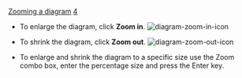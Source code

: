 [[Property:title|Zooming a diagram]]
[[Property:weight|4]]
* To enlarge the diagram, click '''Zoom in'''.  [[Image:diagram-zoom-in-icon]]  <br/>

* To shrink the diagram, click '''Zoom out'''.  [[Image:diagram-zoom-out-icon]]  <br/>

*  To enlarge and shrink the diagram to a specific size use the Zoom combo box, enter the percentage size and press the Enter key. 




